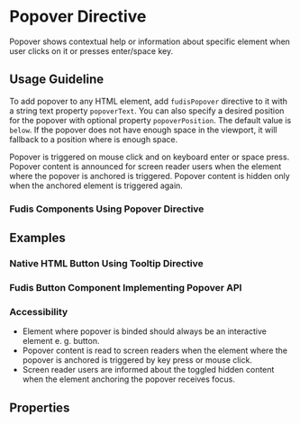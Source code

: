 
<Meta title="Directives/Popover" />

# Popover Directive

Popover shows contextual help or information about specific element when user clicks on it or presses enter/space key.

## Usage Guideline

To add popover to any HTML element, add  `fudisPopover` directive to it with a string text property `popoverText`. You can also specify a desired position for the popover with optional property `popoverPosition`. The default value is `below`. If the popover does not have enough space in the viewport, it will fallback to a position where is enough space.

Popover is triggered on mouse click and on keyboard enter or space press. Popover content is announced for screen reader users when the element where the popover is anchored is triggered. Popover content is hidden only when the anchored element is triggered again.

### Fudis Components Using Popover Directive

## Examples

### Native HTML Button Using Tooltip Directive

<Canvas of={PopoverStories.ExampleWithNativeButton} />

### Fudis Button Component Implementing Popover API

<Canvas of={PopoverStories.ExampleWithFudisButton} />

### Accessibility

- Element where popover is binded should always be an interactive element e. g. button.
- Popover content is read to screen readers when the element where the popover is anchored is triggered by key press or mouse click.
- Screen reader users are informed about the toggled hidden content when the element anchoring the popover receives focus.

## Properties

<ArgTypes of={PopoverDirective} exclude={popoverExclude} />

